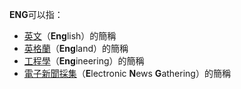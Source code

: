 '''ENG'''可以指：
* [[英文|英文]]（'''Eng'''lish）的簡稱
* [[英格蘭|英格蘭]]（'''Eng'''land）的簡稱
* [[工程學|工程學]]（'''Eng'''ineering）的簡稱
* [[電子新聞採集|電子新聞採集]]（'''E'''lectronic '''N'''ews '''G'''athering）的簡稱
{{消歧义|Cat=三字拉丁字母缩写消歧义}}